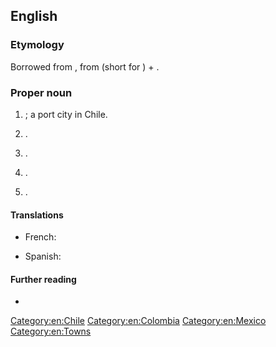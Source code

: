 {{also|Valparaíso}}
==English==

===Etymology===
Borrowed from {{bor|en|es|Valparaíso}}, from {{m|es|val}} (short for {{m|es|valle|t=valley}}) + {{m|es|paraíso|t=paradise}}.

===Proper noun===
{{en-proper noun}}

# {{alt sp|en|Valparaíso}}; a port city in Chile.
# {{place|en|city|s/Florida}}.
# {{place|en|city/county seat|co/Porter County|s/Indiana}}.
# {{place|en|village|s/Nebraska}}.
# {{place|en|village|p/Saskatchewan|c/Canada}}.

====Translations====
{{trans-top|city}}
* French: {{t|fr|Valparaíso}}
{{trans-mid}}
* Spanish: {{t+|es|Valparaíso}}
{{trans-bottom}}

====Further reading====
* {{pedia}}

[[Category:en:Chile]]
[[Category:en:Colombia]]
[[Category:en:Mexico]]
[[Category:en:Towns]]